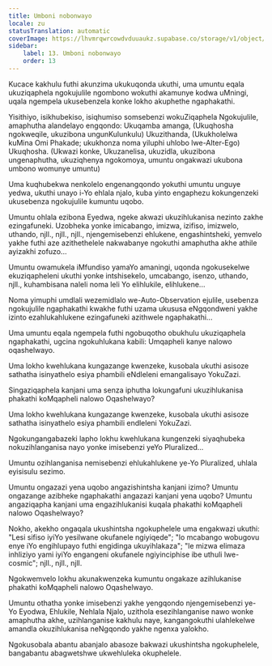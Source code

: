 ```yaml
---
title: Umboni nobonwayo
locale: zu
statusTranslation: automatic
coverImage: https://lhvmrqwrcowdvduuaukz.supabase.co/storage/v1/object/public/strapi-uploads/small_cover-tratado-de-psicologia-revolucionaria.webp-5e15e1cec4e0ebebcde5d7fc7565d8fd.webp
sidebar:
    label: 13. Umboni nobonwayo
    order: 13
---
```

Kucace kakhulu futhi akunzima ukukuqonda ukuthi, uma umuntu eqala ukuziqaphela ngokujulile ngombono wokuthi akamunye kodwa uMningi, uqala ngempela ukusebenzela konke lokho akuphethe ngaphakathi.

Yisithiyo, isikhubekiso, isiqhumiso somsebenzi wokuZiqaphela Ngokujulile, amaphutha alandelayo engqondo: Ukuqamba amanga, (Ukuqhosha ngokweqile, ukuzibona ungunKulunkulu) Ukuzithanda, (Ukukholelwa kuMina Omi Phakade; ukukhonza noma yiluphi uhlobo lwe-Alter-Ego) Ukuqhosha. (Ukwazi konke, Ukuzanelisa, ukuzidla, ukuzibona ungenaphutha, ukuziqhenya ngokomoya, umuntu ongakwazi ukubona umbono womunye umuntu)

Uma kuqhubekwa nenkolelo engenangqondo yokuthi umuntu unguye yedwa, ukuthi unayo i-Yo ehlala njalo, kuba yinto engaphezu kokungenzeki ukusebenza ngokujulile kumuntu uqobo.

Umuntu ohlala ezibona Eyedwa, ngeke akwazi ukuzihlukanisa nezinto zakhe ezingafuneki. Uzobheka yonke imicabango, imizwa, izifiso, imizwelo, uthando, njll., njll., njll., njengemisebenzi ehlukene, engashintsheki, yemvelo yakhe futhi aze azithethelele nakwabanye ngokuthi amaphutha akhe athile ayizakhi zofuzo...

Umuntu owamukela iMfundiso yamaYo amaningi, uqonda ngokusekelwe ekuziqapheleni ukuthi yonke intshisekelo, umcabango, isenzo, uthando, njll., kuhambisana naleli noma leli Yo elihlukile, elihlukene...

Noma yimuphi umdlali wezemidlalo we-Auto-Observation ejulile, usebenza ngokujulile ngaphakathi kwakhe futhi uzama ukususa eNgqondweni yakhe izinto ezahlukahlukene ezingafuneki azithwele ngaphakathi...

Uma umuntu eqala ngempela futhi ngobuqotho obukhulu ukuziqaphela ngaphakathi, ugcina ngokuhlukana kabili: Umqapheli kanye nalowo oqashelwayo.

Uma lokho kwehlukana kungazange kwenzeke, kusobala ukuthi asisoze sathatha isinyathelo esiya phambili eNdleleni emangalisayo YokuZazi.

Singaziqaphela kanjani uma senza iphutha lokungafuni ukuzihlukanisa phakathi koMqapheli nalowo Oqashelwayo?

Uma lokho kwehlukana kungazange kwenzeke, kusobala ukuthi asisoze sathatha isinyathelo esiya phambili endleleni YokuZazi.

Ngokungangabazeki lapho lokhu kwehlukana kungenzeki siyaqhubeka nokuzihlanganisa nayo yonke imisebenzi yeYo Pluralized...

Umuntu ozihlanganisa nemisebenzi ehlukahlukene ye-Yo Pluralized, uhlala eyisisulu sezimo.

Umuntu ongazazi yena uqobo angazishintsha kanjani izimo? Umuntu ongazange azibheke ngaphakathi angazazi kanjani yena uqobo? Umuntu angaziqapha kanjani uma engazihlukanisi kuqala phakathi koMqapheli nalowo Oqashelwayo?

Nokho, akekho ongaqala ukushintsha ngokuphelele uma engakwazi ukuthi: "Lesi sifiso iyiYo yesilwane okufanele ngiyiqede"; "lo mcabango wobugovu enye iYo engihlupayo futhi engidinga ukuyihlakaza"; "le mizwa elimaza inhliziyo yami iyiYo engangeni okufanele ngiyinciphise ibe uthuli lwe-cosmic"; njll., njll., njll.

Ngokwemvelo lokhu akunakwenzeka kumuntu ongakaze azihlukanise phakathi koMqapheli nalowo Oqashelwayo.

Umuntu othatha yonke imisebenzi yakhe yengqondo njengemisebenzi ye-Yo Eyodwa, Ehlukile, Nehlala Njalo, uzithola esezihlanganise nawo wonke amaphutha akhe, uzihlanganise kakhulu naye, kangangokuthi ulahlekelwe amandla okuzihlukanisa neNgqondo yakhe ngenxa yalokho.

Ngokusobala abantu abanjalo abasoze bakwazi ukushintsha ngokuphelele, bangabantu abagwetshwe ukwehluleka okuphelele.

